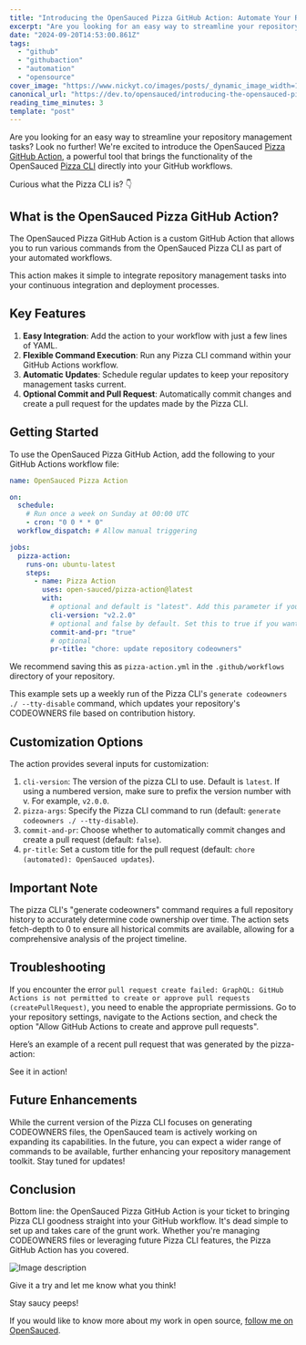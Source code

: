 ```yaml
---
title: "Introducing the OpenSauced Pizza GitHub Action: Automate Your Repository Management"
excerpt: "Are you looking for an easy way to streamline your repository management tasks? Look no further!..."
date: "2024-09-20T14:53:00.861Z"
tags:
  - "github"
  - "githubaction"
  - "automation"
  - "opensource"
cover_image: "https://www.nickyt.co/images/posts/_dynamic_image_width=1000,height=420,fit=cover,gravity=auto,format=auto_https%3A%2F%2Fdev-to-uploads.s3.amazonaws.com%2Fuploads%2Farticles%2Fg4t3rcwdkd7k2mi1umi5.png"
canonical_url: "https://dev.to/opensauced/introducing-the-opensauced-pizza-github-action-automate-your-repository-management-44aj"
reading_time_minutes: 3
template: "post"
---
```



Are you looking for an easy way to streamline your repository management tasks? Look no further! We're excited to introduce the OpenSauced [Pizza GitHub Action](https://github.com/marketplace/actions/opensauced-pizza-action), a powerful tool that brings the functionality of the OpenSauced [Pizza CLI](https://github.com/open-sauced/pizza-cli) directly into your GitHub workflows.

Curious what the Pizza CLI is? 👇

<Embed url="https://dev.to/jpmcb/introducing-the-pizza-cli-1g6f" />

## What is the OpenSauced Pizza GitHub Action?

The OpenSauced Pizza GitHub Action is a custom GitHub Action that allows you to run various commands from the OpenSauced Pizza CLI as part of your automated workflows.

<Embed url="https://github.com/open-sauced/pizza-action" />

This action makes it simple to integrate repository management tasks into your continuous integration and deployment processes.

## Key Features

1. **Easy Integration**: Add the action to your workflow with just a few lines of YAML.
2. **Flexible Command Execution**: Run any Pizza CLI command within your GitHub Actions workflow.
3. **Automatic Updates**: Schedule regular updates to keep your repository management tasks current.
4. **Optional Commit and Pull Request**: Automatically commit changes and create a pull request for the updates made by the Pizza CLI.

## Getting Started

To use the OpenSauced Pizza GitHub Action, add the following to your GitHub Actions workflow file:

```yaml
name: OpenSauced Pizza Action

on:
  schedule:
    # Run once a week on Sunday at 00:00 UTC
    - cron: "0 0 * * 0"
  workflow_dispatch: # Allow manual triggering

jobs:
  pizza-action:
    runs-on: ubuntu-latest
    steps:
      - name: Pizza Action
        uses: open-sauced/pizza-action@latest
        with:
          # optional and default is "latest". Add this parameter if you want to use a specific version, e.g. v2.0.0
          cli-version: "v2.2.0"
          # optional and false by default. Set this to true if you want to have a pull request for the changes created automatically.
          commit-and-pr: "true"
          # optional
          pr-title: "chore: update repository codeowners"
```

We recommend saving this as `pizza-action.yml` in the `.github/workflows` directory of your repository.

This example sets up a weekly run of the Pizza CLI's `generate codeowners ./ --tty-disable` command, which updates your repository's CODEOWNERS file based on contribution history.

## Customization Options

The action provides several inputs for customization:

1. `cli-version`: The version of the pizza CLI to use. Default is `latest`. If using a numbered version, make sure to prefix the version number with v. For example, `v2.0.0`.
2. `pizza-args`: Specify the Pizza CLI command to run (default: `generate codeowners ./ --tty-disable`).
3. `commit-and-pr`: Choose whether to automatically commit changes and create a pull request (default: `false`).
4. `pr-title`: Set a custom title for the pull request (default: `chore (automated): OpenSauced updates`).

## Important Note

The pizza CLI's "generate codeowners" command requires a full repository history to accurately determine code ownership over time. The action sets fetch-depth to 0 to ensure all historical commits are available, allowing for a comprehensive analysis of the project timeline.

## Troubleshooting

If you encounter the error `pull request create failed: GraphQL: GitHub Actions is not permitted to create or approve pull requests (createPullRequest)`, you need to enable the appropriate permissions. Go to your repository settings, navigate to the Actions section, and check the option "Allow GitHub Actions to create and approve pull requests".

Here’s an example of a recent pull request that was generated by the pizza-action:

<Embed url="https://github.com/open-sauced/app/pull/4103" />

See it in action!

<Embed url="https://youtube.com/watch?v=33PjFtJ84Vs" />

## Future Enhancements

While the current version of the Pizza CLI focuses on generating CODEOWNERS files, the OpenSauced team is actively working on expanding its capabilities. In the future, you can expect a wider range of commands to be available, further enhancing your repository management toolkit. Stay tuned for updates!

## Conclusion

Bottom line: the OpenSauced Pizza GitHub Action is your ticket to bringing Pizza CLI goodness straight into your GitHub workflow. It's dead simple to set up and takes care of the grunt work. Whether you're managing CODEOWNERS files or leveraging future Pizza CLI features, the Pizza GitHub Action has you covered.

![Image description](https://www.nickyt.co/images/posts/_uploads_articles_mo2km2jm9ggwb8hz1vrn.png)

Give it a try and let me know what you think!

Stay saucy peeps!

If you would like to know more about my work in open source, [follow me on OpenSauced](https://oss.fyi/nickytonline).
